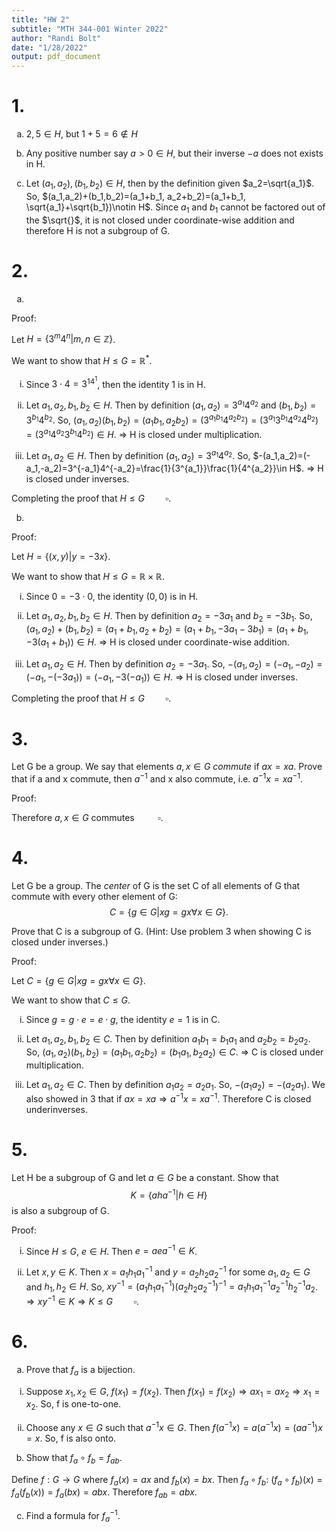 ```yaml
---
title: "HW 2"
subtitle: "MTH 344-001 Winter 2022"
author: "Randi Bolt"
date: "1/28/2022"
output: pdf_document
---
```


# 1. 

(a) $2,5\in H$, but $1+5=6\notin H$

(b) Any positive number say $a>0\in H$, but their inverse $-a$ does not exists in H.

(c) Let $(a_1,a_2),(b_1,b_2)\in H$, then by the definition given $a_2=\sqrt{a_1}$. So, $(a_1,a_2)+(b_1,b_2)=(a_1+b_1, a_2+b_2)=(a_1+b_1, \sqrt{a_1}+\sqrt{b_1})\notin H$. Since $a_1$ and $b_1$ cannot be factored out of the $\sqrt{}$, it is not closed under coordinate-wise addition and therefore H is not a subgroup of G. 

# 2. 

(a) 

Proof: 

Let $H=\{3^m4^n|m,n\in\mathbb{Z}\}$. 

We want to show that $H\leq G=\mathbb{R}^*$. 

i. Since $3\cdot 4=3^14^1$, then the identity 1 is in H. 

ii. Let $a_1, a_2, b_1, b_2\in H$. Then by definition $(a_1,a_2)=3^{a_1}4^{a_2}$ and $(b_1,b_2)=3^{b_1}4^{b_2}$. So, $(a_1,a_2)(b_1,b_2)=(a_1b_1,a_2b_2)=(3^{a_1b_1}4^{a_2b_2})=(3^{a_1}3^{b_1}4^{a_2}4^{b_2})=(3^{a_1}4^{a_2}3^{b_1}4^{b_2})\in H$. $\Rightarrow$ H is closed under multiplication. 

iii. Let $a_1, a_2\in H$. Then by definition $(a_1,a_2)=3^{a_1}4^{a_2}$. So, $-(a_1,a_2)=(-a_1,-a_2)=3^{-a_1}4^{-a_2}=\frac{1}{3^{a_1}}\frac{1}{4^{a_2}}\in H$. $\Rightarrow$ H is closed under inverses. 

Completing the proof that $H\leq G\quad\quad\square$.

(b)

Proof:

Let $H=\{(x,y)|y=-3x\}$. 

We want to show that $H\leq G=\mathbb{R}\times\mathbb{R}$. 

i. Since $0=-3\cdot0$, the identity $(0,0)$ is in H. 

ii. Let $a_1, a_2, b_1, b_2\in H$. Then by definition $a_2=-3a_1$ and $b_2=-3b_1$. So, $(a_1,a_2)+(b_1,b_2)=(a_1+b_1,a_2+b_2)=(a_1+b_1,-3a_1-3b_1)=(a_1+b_1, -3(a_1+b_1))\in H$. $\Rightarrow$ H is closed under coordinate-wise addition. 

iii. Let $a_1, a_2\in H$. Then by definition $a_2=-3a_1$. So, $-(a_1,a_2)=(-a_1,-a_2)=(-a_1, -(-3a_1))=(-a_1,-3(-a_1))\in H$. $\Rightarrow$ H is closed under inverses.

Completing the proof that $H\leq G\quad\quad\square$.

# 3. 

Let G be a group. We say that elements $a,x\in G$ _commute_ if $ax=xa$. Prove that if a and x commute, then $a^{-1}$ and x also commute, i.e. $a^{-1}x=xa^{-1}$.

Proof: 
\begin{equation}
\label{3}
\begin{split}
ax=xa & \Leftrightarrow axa^{-1}=xaa^{-1}\\
&\Leftrightarrow axa^{-1}=x\\
&\Leftrightarrow a^{-1}axa^{-1}=a^{-1}x\\
&\Leftrightarrow xa^{-1}=a^{-1}x\\
&\Leftrightarrow a^{-1}x=xa^{-1}
\end{split}
\end{equation}

Therefore $a,x\in G$ commutes $\quad\quad\square$. 

# 4. 

Let G be a group. The _center_ of G is the set C of all elements of G that commute with every other element of G: $$C=\{g\in G|xg=gx\forall x\in G\}.$$ 

Prove that C is a subgroup of G. (Hint: Use problem 3 when showing C is closed under inverses.)

Proof:

Let $C=\{g\in G|xg=gx\forall x\in G\}$. 

We want to show that $C\leq G$.

i. Since $g=g\cdot e=e\cdot g$, the identity $e=1$ is in C. 

ii. Let $a_1, a_2, b_1, b_2\in C$. Then by definition $a_1b_1=b_1a_1$ and $a_2b_2=b_2a_2$. So, $(a_1,a_2)(b_1,b_2)=(a_1b_1,a_2b_2)=(b_1a_1,b_2a_2)\in C$. $\Rightarrow$ C is closed under multiplication. 

iii.  Let $a_1, a_2\in C$. Then by definition $a_1a_2=a_2a_1$. So, $-(a_1a_2)=-(a_2a_1)$. We also showed in 3 that if $ax=xa\Rightarrow a^{-1}x=xa^{-1}$. Therefore C is closed underinverses. 

# 5. 

Let H be a subgroup of G and let $a\in G$ be a constant. Show that $$K=\{aha^{-1}|h\in H\}$$ is also a subgroup of G. 

Proof: 

i. Since $H\leq G$, $e\in H$. Then $e=aea^{-1}\in K$. 

ii. Let $x,y\in K$. Then $x=a_1h_1a_1^{-1}$ and $y=a_2h_2a_2^{-1}$ for some $a_1,a_2\in G$ and $h_1,h_2\in H$. So, $xy^{-1}=(a_1h_1a_1^{-1})(a_2h_2a_2^{-1})^{-1}=a_1h_1a_1^{-1}a_2^{-1}h_2^{-1}a_2$. $\Rightarrow xy^{-1}\in K\Rightarrow K\leq G\quad\quad\square.$

# 6. 

(a) Prove that $f_a$ is a bijection. 

i. Suppose $x_1,x_2\in G$, $f(x_1)=f(x_2)$. Then $f(x_1)=f(x_2)\Rightarrow ax_1=ax_2\Rightarrow x_1=x_2$. So, f is one-to-one. 

ii. Choose any $x\in G$ such that $a^{-1}x\in G$. Then $f(a^{-1}x)=a(a^{-1}x)=(aa^{-1})x=x$.  So, f is also onto. 

(b) Show that $f_a\circ f_b=f_{ab}$. 

Define $f:G\rightarrow G$ where $f_a(x)=ax$ and $f_b(x)=bx$. Then $f_a\circ f_b$: $(f_a\circ f_b)(x)=f_a(f_b(x))=f_a(bx)=abx$. Therefore $f_{ab}=abx$. 

(c) Find a formula for $f_a^{-1}$. 

\begin{equation}
\label{6}
\begin{split}
y=f(x) & \Rightarrow y=ax\\
&\Rightarrow a^{-1}y=x\\
&\Rightarrow x=a^{-1}y\\
&\Rightarrow f^{-1}(x)=a^{-1}y
\end{split}
\end{equation}



